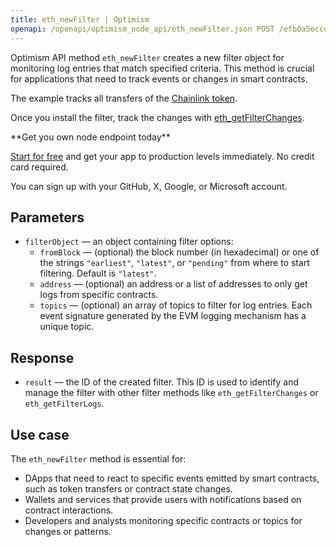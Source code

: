 ---
title: eth_newFilter | Optimism
openapi: /openapi/optimism_node_api/eth_newFilter.json POST /efb0a5eccd2caa5135eb54eba6f7f300
---

Optimism API method `eth_newFilter` creates a new filter object for monitoring log entries that match specified criteria. This method is crucial for applications that need to track events or changes in smart contracts.

The example tracks all transfers of the [Chainlink token](https://optimistic.etherscan.io/token/0x350a791bfc2c21f9ed5d10980dad2e2638ffa7f6).

Once you install the filter, track the changes with [eth\_getFilterChanges](/api-reference/polygon_node_api/filter_handling/eth_getFilterChanges).

<Check>
**Get you own node endpoint today**

[Start for free](https://console.chainstack.com/) and get your app to production levels immediately. No credit card required.

You can sign up with your GitHub, X, Google, or Microsoft account.
</Check>


## Parameters

* `filterObject` — an object containing filter options:
  + `fromBlock` — (optional) the block number (in hexadecimal) or one of the strings `"earliest"`, `"latest"`, or `"pending"` from where to start filtering. Default is `"latest"`.
  + `address` — (optional) an address or a list of addresses to only get logs from specific contracts.
  + `topics` — (optional) an array of topics to filter for log entries. Each event signature generated by the EVM logging mechanism has a unique topic.

## Response

* `result` — the ID of the created filter. This ID is used to identify and manage the filter with other filter methods like `eth_getFilterChanges` or `eth_getFilterLogs`.

## Use case

The `eth_newFilter` method is essential for:

* DApps that need to react to specific events emitted by smart contracts, such as token transfers or contract state changes.
* Wallets and services that provide users with notifications based on contract interactions.
* Developers and analysts monitoring specific contracts or topics for changes or patterns.

